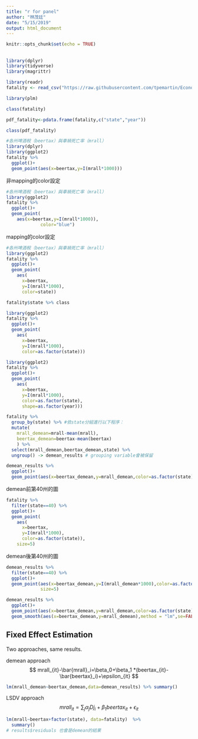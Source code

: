 ```yaml
---
title: "r for panel"
author: "林茂廷"
date: "5/15/2019"
output: html_document
---
```


```r
knitr::opts_chunk$set(echo = TRUE)
```

##

```r
library(dplyr)
library(tidyverse)
library(magrittr)
```

```r
library(readr)
fatality <- read_csv("https://raw.githubusercontent.com/tpemartin/Econometric-Analysis/master/Part%20II/fatality.csv")
```

```r
library(plm)
```

```r
class(fatality)
```

```r
pdf_fatality<-pdata.frame(fatality,c("state","year"))
```

```r
class(pdf_fatality)
```

```r
#各州啤酒稅（beertax）與車禍死亡率（mrall）
library(dplyr)
library(ggplot2)
fatality %>% 
  ggplot()+
  geom_point(aes(x=beertax,y=I(mrall*1000)))
```

非mapping的color設定
```r
#各州啤酒稅（beertax）與車禍死亡率（mrall）
library(ggplot2)
fatality %>% 
  ggplot()+
  geom_point(
    aes(x=beertax,y=I(mrall*1000)),
             color="blue")
```

mapping的color設定
```r
#各州啤酒稅（beertax）與車禍死亡率（mrall）
library(ggplot2)
fatality %>% 
  ggplot()+
  geom_point(
    aes(
      x=beertax,
      y=I(mrall*1000),
      color=state))
```


```r
fatality$state %>% class
```

```r
library(ggplot2)
fatality %>% 
  ggplot()+
  geom_point(
    aes(
      x=beertax,
      y=I(mrall*1000),
      color=as.factor(state)))
```

```r
library(ggplot2)
fatality %>% 
  ggplot()+
  geom_point(
    aes(
      x=beertax,
      y=I(mrall*1000),
      color=as.factor(state),
      shape=as.factor(year)))
```

```r
fatality %>% 
  group_by(state) %>% #依state分組進行以下程序：
  mutate(
    mrall_demean=mrall-mean(mrall),
    beertax_demean=beertax-mean(beertax)
    ) %>%
  select(mrall_demean,beertax_demean,state) %>%
  ungroup() -> demean_results # grouping variable會被保留
```

```r
demean_results %>%
  ggplot()+
  geom_point(aes(x=beertax_demean,y=mrall_demean,color=as.factor(state)))
```

demean前第40州的圖
```r
fatality %>% 
  filter(state==40) %>%
  ggplot()+
  geom_point(
    aes(
      x=beertax,
      y=I(mrall*1000),
      color=as.factor(state)),
    size=5)
```

demean後第40州的圖
```r
demean_results %>%
  filter(state==40) %>%
  ggplot()+
  geom_point(aes(x=beertax_demean,y=I(mrall_demean*1000),color=as.factor(state)),
             size=5)

```

```r
demean_results %>%
  ggplot()+
  geom_point(aes(x=beertax_demean,y=mrall_demean,color=as.factor(state)))+
  geom_smooth(aes(x=beertax_demean,y=mrall_demean),method = "lm",se=FALSE)
```

## Fixed Effect Estimation
Two approaches, same results.

demean approach
$$
mrall_{it}-\bar{mrall}_i=\beta_0+\beta_1 *(beertax_{it}-\bar{beertax}_i)+\epsilon_{it}
$$

```r
lm(mrall_demean~beertax_demean,data=demean_results) %>% summary()
```


LSDV approach
$$
mrall_{it}=\sum_{j} \alpha_jDj_i+\beta_1beertax_{it}+\epsilon_{it}
$$
```r
lm(mrall~beertax+factor(state), data=fatality)  %>%
  summary()
# results$residuals 也會是demean的結果
```

